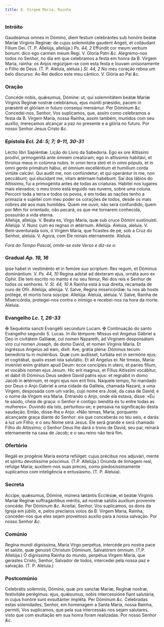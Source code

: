 ```yaml
---
title: B. Virgem Maria, Rainha
---
```


### Intróito

<div class="grid grid-cols-2 gap-5">
  <span class="text-justify">
    Gaudeámus omnes in Dómino, diem festum celebrántes sub honóre beátæ Maríæ
    Vírginis Reginæ: de cujus solemnitáte gaudent Angeli, et colláudant Fílium
    Dei. (T. P. Allelúja, allelúja.) <em>Ps. 44, 2</em> Effúndit cor meum verbum
    bonum: dico ego carmen meum Regi. V. Gloria Patri <em>&c.</em>
  </span>
  <span class="text-justify">
    Alegremo-nos todos no Senhor, no dia em que celebramos a festa em honra da
    B. Virgem Maria, rainha: os Anjos regozijam-se com esta festa e louvam
    unisonamente o Filho de Deus. (T. P. Aleluia, aleluia.) <em>Sl. 44, 2</em>
    No meu coração reboa um belo discurso: Ao Rei dedico este meu cântico. V. Glória
    ao Pai <em>&c.</em>
  </span>
</div>

### Oração

<div class="grid grid-cols-2 gap-5">
  <span class="text-justify">
    Concéde nobis, quǽsumus, Dómine: ut, qui solemnitátem beátæ Maríæ Vírginis
    Regínæ nostræ celebrámus; ejus múniti præsídio, pacem in præsénti et glóriam
    in futuro consequi mereámur. Per Dóminum <em>&c.</em>
  </span>
  <span class="text-justify">
    Concedei-nos, Senhor, Vos suplicamos, que, assim como celebramos a festa da
    B. Virgem Maria, nossa Rainha, assim também, munidos com seu auxílio,
    mereçamos alcançar a paz no presente e a glória no futuro. Por nosso Senhor
    Jesus Cristo <em>&c.</em>
  </span>
</div>

### Epístola <em>Ecl. 24: 5; 7; 9-11, 30-31</em>

<div class="grid grid-cols-2 gap-5">
  <span class="text-justify">Léctio libri Sapiéntiæ.</span>
  <span class="text-justify">Lição do Livro da Sabedoria.</span>
  <span class="text-justify">
    Ego ex ore Altíssimi prodívi, primogenitá ante ómnem creatúram; ego in
    altíssimis habitávi, et thronus meus in colúmna nubis. In omni terra steti
    et in omni pópulo, et in omni gente primátum hábui, et ómnium excelléntium
    et humílium corda virtúte calcávi. Qui audit me, non confúndetur; et qui
    operántur in me, non peccábunt; qui elucídant me, vitam ætérnam habébunt.
  </span>
  <span class="text-justify">
    Saí dos lábios do Altíssimo, fui a primogénita antes de todas as criaturas.
    Habitei nos lugares mais elevados; o meu trono está erguido nas nuvens,
    sobre uma coluna. Percorri toda a terra e todos os povos, e em todas as
    nações tenho a primazia e sujeitei com meu poder os corações de todos, desde
    os mais nobres até aos mais humildes. Quem me ouvir, não será confundido;
    quem por Mim for orientado, não pecará; os que me tornarem conhecida,
    possuirão a vida eterna.
  </span>
</div>

<div class="grid grid-cols-2 gap-5">
  <span class="text-justify">
    Allelúja, allelúja. V. Beáta es, Virgo María, quæ sub cruce Dómini
    sustinuísti. Allelúja. V. Nunc cum eo regnas in ætérnum. Allelúja.
  </span>
  <span class="text-justify">
    Aleluia, aleluia. V. Bem-aventurada sois, ó Virgem Maria, que ficastes de
    pé, sob a Cruz do Senhor, aleluia. V. Agora, com Ele reinais eternamente.
    Aleluia.
  </span>
</div>

<em>Fora do Tempo Pascal, omite-se este Verso e diz-se o:</em>

### Gradual <em>Ap. 19, 16</em>

<div class="grid grid-cols-2 gap-5">
  <span class="text-justify">
    Ipse habet in vestiménto et in femóre suo scriptum: Rex regum, et Dóminus
    dominántium. V. <em>Ps. 44, 10</em> Regina adstat ad déxteram ejus, ornáta
    auro ex Ophir.
  </span>
  <span class="text-justify">
    Ele tem escrito no manto e no seu femur, Rei dos reis e Senhor de todos os
    senhores. V. <em>Sl. 44, 10</em> A Rainha está à sua direita, recamada de
    ouro de Ofir.
  </span>
  <span class="text-justify">
    Allelúja, allelúja. V. Salve, Regína misericórdiæ: tu nos ab hoste prótege,
    et mortis hora súscipe. Allelúja.
  </span>
  <span class="text-justify">
    Aleluia, aleluia. V. Salve, Rainha de Misericórdia, protegei-nos contra o
    inimigo e recebei-nos na hora da morte. Aleluia.
  </span>
</div>

### Evangelho <em>Lc. 1, 26-33</em>

<div class="grid grid-cols-2 gap-5">
  <span class="text-justify">
    <span class="text-red-500">&#10016;</span> Sequéntia sancti Evangélii
    secúndum Lucam.
  </span>
  <span class="text-justify">
    <span class="text-red-500">&#10016;</span> Continuação do santo Evangelho
    segundo S. Lucas.
  </span>
  <span class="text-justify">
    In illo témpore: Missus est Angelus Gábriel a Deo in civitátem Galilææ, cui
    nomen Nazareth, ad Vírginem desponsátam viro cui nomen Joseph, de domo
    David, et nomen Vírginis María. Et ingréssus Angelus ad eam, dixit: Ave,
    grátia plena: Dóminus tecum: benedícta tu in muliéribus. Quæ cum audísset,
    turbáta est in sermóne ejus; et cogitábat, qualis esset ista salutátio. Et
    ait Angelus ei: Ne timeas, María: invenísti enim grátiam apud Deum: ecce
    concípies in utero, et paries fílium, et vocábis nomen ejus Jesum. Hic erit
    magnus, et Fílius Altíssimi vocábitur, et dabit illi Dóminus Deus sedem
    David patris ejus: et regnábit in domo Jacob in ætérnum, et regni ejus non
    erit finis.
  </span>
  <span class="text-justify">
    Naquele tempo, foi mandado por Deus o Anjo Gabriel a uma cidade da Galileia,
    chamada Nazaré, a uma Virgem, desposada com um varão, cujo nome era José, da
    casa de David; e o nome da Virgem era Maria. Entrando o Anjo, onde ela
    estava, disse: «Eu te saúdo, cheia de graça: o Senhor é contigo: bendita és
    tu entre todas as mulheres». Ouvindo ela isto, perturbou-se; e pensava na
    significação desta saudação. Então, disse-lhe o Anjo: «Não temas, Maria,
    porquanto alcançaste graça diante do Senhor: eis que conceberás no teu seio,
    e darás à luz um Filho; e o seu Nome será Jesus. Ele será grande e será
    chamado Filho do Altíssimo; o Senhor Deus lhe dará o trono de David, seu
    pai; reinará eternamente na casa de Jacob; e o seu reino não terá fim.
  </span>
</div>

### Ofertório

<div class="grid grid-cols-2 gap-5">
  <span class="text-justify">
    Regáli ex progénie María exórta refúlget: cujus précibus nos adjuvári, mente
    et spíritu devotíssime póscimus. (T.P. Allelúja.)
  </span>
  <span class="text-justify">
    Oriunda de linhagem real, refulge Maria; auxiliem-nos suas preces, como
    piedosíssimamente suplicamos com inteligência e entusiasmo. (T. P. Aleluia).
  </span>
</div>

### Secreta

<div class="grid grid-cols-2 gap-5">
  <span class="text-justify">
    Accipe, quǽsumus, Dómine, múnera lætántis Ecclésiæ, et beátæ Vírginis Maríæ
    Regínæ suffragántibus méritis, ad nostræ salútis auxílium proveníre concéde.
    Per Dóminum <em>&c.</em>
  </span>
  <span class="text-justify">
    Aceitai, Senhor, Vos suplicamos, os dons da Igreja em júbilo, e, pelos
    preclaros votos da B. Virgem Maria, Rainha, concedei-nos que eles sejam
    proveitoso auxílio para a nossa salvação. Por nosso Senhor <em>&c.</em>
  </span>
</div>

### Comúnio

<div class="grid grid-cols-2 gap-5">
  <span class="text-justify">
    Regína mundi digníssima, María Virgo perpétua, intercéde pro nostra pace et
    salúte, quæ genuísti Christum Dóminum, Salvatórem ómnium. (T.P. Allelúja.)
  </span>
  <span class="text-justify">
    Ó digníssima Rainha do mundo, perpétua Virgem Maria, que gerastes Cristo,
    Senhor, Salvador de todos, intercedei pela nossa paz e salvação. (T. P.
    Aleluia.)
  </span>
</div>

### Postcomúnio

<div class="grid grid-cols-2 gap-5">
  <span class="text-justify">
    Celebrátis solémniis, Dómine, quæ pro sanctæ Maríæ, Regínæ nostræ,
    festivitáte perégimus: ejus, quǽsumus, nobis intercessióne fiant salutária;
    in cujus honóre sunt exsultánter impléta. Per Dóminum <em>&c.</em>
  </span>
  <span class="text-justify">
    Celebradas estas solenidades, Senhor, em homenagem a Santa Maria, nossa
    Rainha, permiti, Vos suplicamos, que pela sua intercessão nos sejam
    salutares, visto que com exultação em sua honra foram realizadas. Por nosso
    Senhor <em>&c.</em>
  </span>
</div>
